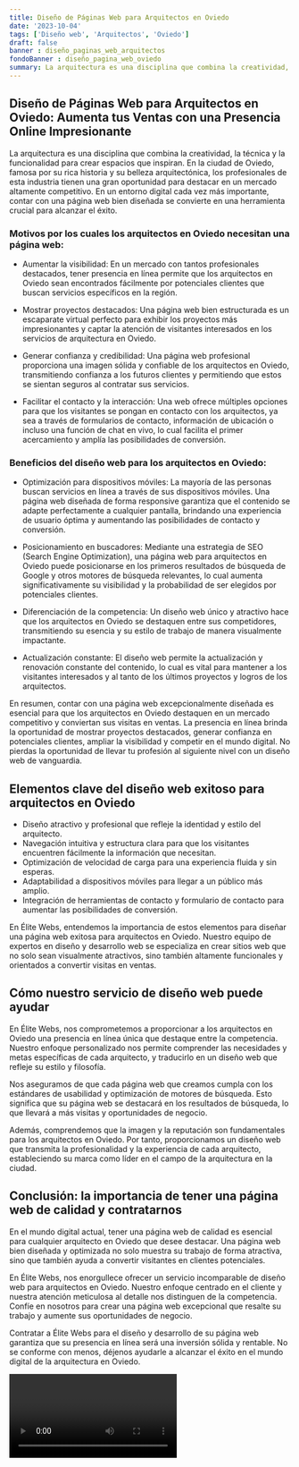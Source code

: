 ```yaml
---
title: Diseño de Páginas Web para Arquitectos en Oviedo
date: '2023-10-04'
tags: ['Diseño web', 'Arquitectos', 'Oviedo']
draft: false
banner : diseño_paginas_web_arquitectos
fondoBanner : diseño_pagina_web_oviedo
summary: La arquitectura es una disciplina que combina la creatividad, la técnica y la funcionalidad para crear espacios que inspiran. En la ciudad de Oviedo, famosa por su rica historia y su belleza arquitectónica, los profesionales de esta industria tienen una gran oportunidad para destacar en un mercado altamente competitivo. En un entorno digital cada vez más importante, contar con una página web bien diseñada se convierte en una herramienta crucial para alcanzar el éxito.
---
```


## Diseño de Páginas Web para Arquitectos en Oviedo: Aumenta tus Ventas con una Presencia Online Impresionante

La arquitectura es una disciplina que combina la creatividad, la técnica y la funcionalidad para crear espacios que inspiran. En la ciudad de Oviedo, famosa por su rica historia y su belleza arquitectónica, los profesionales de esta industria tienen una gran oportunidad para destacar en un mercado altamente competitivo. En un entorno digital cada vez más importante, contar con una página web bien diseñada se convierte en una herramienta crucial para alcanzar el éxito.

### Motivos por los cuales los arquitectos en Oviedo necesitan una página web:

- Aumentar la visibilidad: En un mercado con tantos profesionales destacados, tener presencia en línea permite que los arquitectos en Oviedo sean encontrados fácilmente por potenciales clientes que buscan servicios específicos en la región.

- Mostrar proyectos destacados: Una página web bien estructurada es un escaparate virtual perfecto para exhibir los proyectos más impresionantes y captar la atención de visitantes interesados en los servicios de arquitectura en Oviedo.

- Generar confianza y credibilidad: Una página web profesional proporciona una imagen sólida y confiable de los arquitectos en Oviedo, transmitiendo confianza a los futuros clientes y permitiendo que estos se sientan seguros al contratar sus servicios.

- Facilitar el contacto y la interacción: Una web ofrece múltiples opciones para que los visitantes se pongan en contacto con los arquitectos, ya sea a través de formularios de contacto, información de ubicación o incluso una función de chat en vivo, lo cual facilita el primer acercamiento y amplía las posibilidades de conversión.

### Beneficios del diseño web para los arquitectos en Oviedo:

- Optimización para dispositivos móviles: La mayoría de las personas buscan servicios en línea a través de sus dispositivos móviles. Una página web diseñada de forma responsive garantiza que el contenido se adapte perfectamente a cualquier pantalla, brindando una experiencia de usuario óptima y aumentando las posibilidades de contacto y conversión.

- Posicionamiento en buscadores: Mediante una estrategia de SEO (Search Engine Optimization), una página web para arquitectos en Oviedo puede posicionarse en los primeros resultados de búsqueda de Google y otros motores de búsqueda relevantes, lo cual aumenta significativamente su visibilidad y la probabilidad de ser elegidos por potenciales clientes.

- Diferenciación de la competencia: Un diseño web único y atractivo hace que los arquitectos en Oviedo se destaquen entre sus competidores, transmitiendo su esencia y su estilo de trabajo de manera visualmente impactante.

- Actualización constante: El diseño web permite la actualización y renovación constante del contenido, lo cual es vital para mantener a los visitantes interesados y al tanto de los últimos proyectos y logros de los arquitectos.

En resumen, contar con una página web excepcionalmente diseñada es esencial para que los arquitectos en Oviedo destaquen en un mercado competitivo y conviertan sus visitas en ventas. La presencia en línea brinda la oportunidad de mostrar proyectos destacados, generar confianza en potenciales clientes, ampliar la visibilidad y competir en el mundo digital. No pierdas la oportunidad de llevar tu profesión al siguiente nivel con un diseño web de vanguardia.

<GifSeo />

<Cta />

## Elementos clave del diseño web exitoso para arquitectos en Oviedo

- Diseño atractivo y profesional que refleje la identidad y estilo del arquitecto.
- Navegación intuitiva y estructura clara para que los visitantes encuentren fácilmente la información que necesitan.
- Optimización de velocidad de carga para una experiencia fluida y sin esperas.
- Adaptabilidad a dispositivos móviles para llegar a un público más amplio.
- Integración de herramientas de contacto y formulario de contacto para aumentar las posibilidades de conversión.

En Élite Webs, entendemos la importancia de estos elementos para diseñar una página web exitosa para arquitectos en Oviedo. Nuestro equipo de expertos en diseño y desarrollo web se especializa en crear sitios web que no solo sean visualmente atractivos, sino también altamente funcionales y orientados a convertir visitas en ventas.

## Cómo nuestro servicio de diseño web puede ayudar

En Élite Webs, nos comprometemos a proporcionar a los arquitectos en Oviedo una presencia en línea única que destaque entre la competencia. Nuestro enfoque personalizado nos permite comprender las necesidades y metas específicas de cada arquitecto, y traducirlo en un diseño web que refleje su estilo y filosofía.

Nos aseguramos de que cada página web que creamos cumpla con los estándares de usabilidad y optimización de motores de búsqueda. Esto significa que su página web se destacará en los resultados de búsqueda, lo que llevará a más visitas y oportunidades de negocio.

Además, comprendemos que la imagen y la reputación son fundamentales para los arquitectos en Oviedo. Por tanto, proporcionamos un diseño web que transmita la profesionalidad y la experiencia de cada arquitecto, estableciendo su marca como líder en el campo de la arquitectura en la ciudad.

## Conclusión: la importancia de tener una página web de calidad y contratarnos

En el mundo digital actual, tener una página web de calidad es esencial para cualquier arquitecto en Oviedo que desee destacar. Una página web bien diseñada y optimizada no solo muestra su trabajo de forma atractiva, sino que también ayuda a convertir visitantes en clientes potenciales.

En Élite Webs, nos enorgullece ofrecer un servicio incomparable de diseño web para arquitectos en Oviedo. Nuestro enfoque centrado en el cliente y nuestra atención meticulosa al detalle nos distinguen de la competencia. Confíe en nosotros para crear una página web excepcional que resalte su trabajo y aumente sus oportunidades de negocio.

Contratar a Élite Webs para el diseño y desarrollo de su página web garantiza que su presencia en línea será una inversión sólida y rentable. No se conforme con menos, déjenos ayudarle a alcanzar el éxito en el mundo digital de la arquitectura en Oviedo.


<Video />

<CtaBot job='Arquitectos' city='Oviedo'/>

<Gmaps query='Oviedo+españa+maps' />